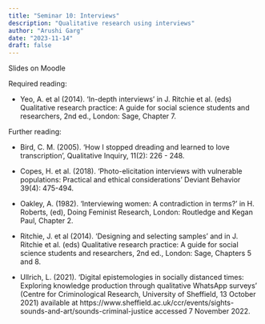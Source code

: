 ```yaml
---
title: "Seminar 10: Interviews"
description: "Qualitative research using interviews"
author: "Arushi Garg"
date: "2023-11-14"
draft: false
---
```


Slides on Moodle 

Required reading:

* Yeo, A. et al (2014). ‘In-depth interviews’ in J. Ritchie et al. (eds) Qualitative research practice: A guide for social science students and researchers, 2nd ed., London: Sage, Chapter 7.

Further reading:

* Bird, C. M. (2005). ‘How I stopped dreading and learned to love transcription’, Qualitative Inquiry, 11(2): 226 - 248.

* Copes, H. et al. (2018). ‘Photo-elicitation interviews with vulnerable populations: Practical and ethical considerations’ Deviant Behavior 39(4): 475-494.

* Oakley, A. (1982). ‘Interviewing women: A contradiction in terms?’ in H. Roberts, (ed), Doing Feminist Research, London: Routledge and Kegan Paul, Chapter 2.

* Ritchie, J. et al (2014). ‘Designing and selecting samples’ and in J. Ritchie et al. (eds) Qualitative research practice: A guide for social science students and researchers, 2nd ed., London: Sage, Chapters 5 and 8.

* Ullrich, L. (2021). ‘Digital epistemologies in socially distanced times: Exploring knowledge production through qualitative WhatsApp surveys’ (Centre for Criminological Research, University of Sheffield, 13 October 2021) available at https://www.sheffield.ac.uk/ccr/events/sights-sounds-and-art/sounds-criminal-justice accessed 7 November 2022.